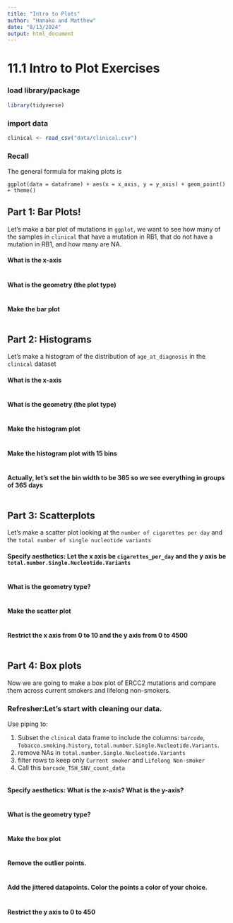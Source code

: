 ```yaml
---
title: "Intro to Plots"
author: "Hanako and Matthew"
date: "8/13/2024"
output: html_document
---
```


# 11.1 Intro to Plot Exercises

### load library/package

```r
library(tidyverse)
```

### import data

```r
clinical <- read_csv("data/clinical.csv")
```

### Recall

The general formula for making plots is

```         
ggplot(data = dataframe) + aes(x = x_axis, y = y_axis) + geom_point() + theme()
```

## Part 1: Bar Plots!

Let's make a bar plot of mutations in `ggplot`, we want to see how many of the samples in `clinical` that have a mutation in RB1, that do not have a mutation in RB1, and how many are NA.

#### What is the x-axis

```r

```

#### What is the geometry (the plot type)

```r


```

#### Make the bar plot

```r


```

## Part 2: Histograms

Let's make a histogram of the distribution of `age_at_diagnosis` in the `clinical` dataset

#### What is the x-axis

```r

```

#### What is the geometry (the plot type)

```r


```

#### Make the histogram plot

```r


```

#### Make the histogram plot with 15 bins

```r

```

#### Actually, let's set the bin width to be 365 so we see everything in groups of 365 days

```r

```

## Part 3: Scatterplots

Let's make a scatter plot looking at the `number of cigarettes per day` and the `total number of single nucleotide variants`

#### Specify aesthetics: Let the x axis be `cigarettes_per_day` and the y axis be `total.number.Single.Nucleotide.Variants`

```r

```

#### What is the geometry type?

```r

```

#### Make the scatter plot

```r

```

#### Restrict the x axis from 0 to 10 and the y axis from 0 to 4500

```r

```

## Part 4: Box plots

Now we are going to make a box plot of ERCC2 mutations and compare them across current smokers and lifelong non-smokers.

### Refresher:Let's start with cleaning our data.

Use piping to: 

1. Subset the `clinical` data frame to include the columns: `barcode`, `Tobacco.smoking.history`, `total.number.Single.Nucleotide.Variants`. 
2. remove NAs in `total.number.Single.Nucleotide.Variants` 
3. filter rows to keep only `Current smoker` and `Lifelong Non-smoker` 
4. Call this `barcode_TSH_SNV_count_data`

```r

```

#### Specify aesthetics: What is the x-axis? What is the y-axis?

```r

```

#### What is the geometry type?

```r

```

#### Make the box plot

```r

  
```

#### Remove the outlier points.

```r




```

#### Add the jittered datapoints. Color the points a color of your choice.

```r




```

#### Restrict the y axis to 0 to 450

```r



```


